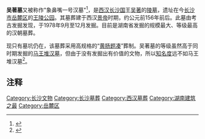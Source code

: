 '''吴著墓'''又被称作"象鼻嘴一号汉墓"<ref>{{cite web|url=http://news.sina.com.cn/s/2006-10-20/074910281008s.shtml|title=长沙王吴著墓明年修复|publisher=新浪网，来源：潇湘晨报|author=记者：张平平|date=2006年10月20日|accessdate=2012-03-17|language=Zh-hans|archive-date=2019-09-14|archive-url=https://web.archive.org/web/20190914140127/http://news.sina.com.cn/s/2006-10-20/074910281008s.shtml|dead-url=no}}</ref>，是[[西汉|西汉]][[长沙国|长沙国]]王[[吴著|吴著]]的[[陵墓|陵墓]]，遗址在今[[长沙市|长沙市]][[岳麓区|岳麓区]]的[[长沙王陵公园|王陵公园]]。其墓葬建于西汉[[汉景帝|景帝]]时期，约公元前156年前后。此墓由考古发掘发现，于1978年9月至12月发掘。目前是湖南省发掘的规模最大、等级最高的汉朝墓葬。

现只有墓坑仍在，该墓葬采用高规格的“[[黄肠题凑|黄肠题凑]]”葬制。吴著墓的等级虽然高于同时期发掘的[[马王堆汉墓|马王堆汉墓]]，但由于没有发掘出有价值的文物，所以[[知名度|知名度]]远不如马王堆汉墓<ref>{{cite web|url=http://hn.rednet.cn/c/2004/05/04/557322.htm|title=腾腾王气今何在?长沙王吴著墓亟需规划和保护 |publisher=红网，稿源：长沙晚报|author=作者：刘军，编辑：刘雯|date=2004-05-04 |accessdate=2012-03-17 |language=Zh-hans}}</ref>。

== 注释 ==

<references/>

{{湖南小作品}}
{{长沙文物}}
[[Category:长沙文物|Category:长沙文物]]
[[Category:长沙墓葬|Category:长沙墓葬]]
[[Category:西汉墓葬|Category:西汉墓葬]]
[[Category:湖南建筑之最|Category:湖南建筑之最]]
[[Category:岳麓区|Category:岳麓区]]